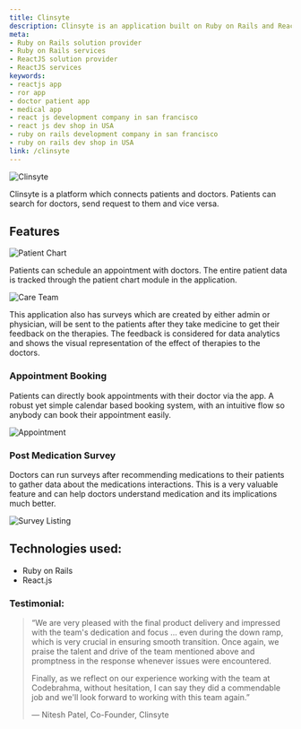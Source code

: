 ```yaml
---
title: Clinsyte
description: Clinsyte is an application built on Ruby on Rails and ReactJS. A complete health management platform for patients, this app has a ton useful features. Checkout how Codebrahma built Clinsyte.
meta:
- Ruby on Rails solution provider
- Ruby on Rails services
- ReactJS solution provider
- ReactJS services
keywords:
- reactjs app
- ror app
- doctor patient app
- medical app
- react js development company in san francisco
- react js dev shop in USA
- ruby on rails development company in san francisco
- ruby on rails dev shop in USA
link: /clinsyte
---
```



![Clinsyte](./images/clinsyte.png)

Clinsyte is a platform which connects patients and doctors. Patients can search for doctors, send request to them and vice versa.


## Features

![Patient Chart](./images/patient-chart.png)

Patients can schedule an appointment with doctors. The entire patient data is tracked through the patient chart module in the application.

![Care Team](./images/careteam.png)

This application also has surveys which are created by either admin or physician, will be sent to the patients after they take medicine to get their feedback on the therapies. The feedback is considered for data analytics and shows the visual representation of the effect of therapies to the doctors.

### Appointment Booking

Patients can directly book appointments with their doctor via the app. A robust yet simple calendar based booking system, with an intuitive flow so anybody can book their appointment easily.

![Appointment](./images/appointment.png)


### Post Medication Survey

Doctors can run surveys after recommending medications to their patients to gather data about the medications interactions. This is a very valuable feature and can help doctors understand medication and its implications much better.

![Survey Listing](./images/survey-listing-and-filtering.png)

## Technologies used:

- Ruby on Rails
- React.js

### Testimonial:

> “We are very pleased with the final product delivery and impressed with the team's dedication and focus ... even during the down ramp, which is very crucial in ensuring smooth transition. Once again, we praise the talent and drive of the team mentioned above and promptness in the response whenever issues were encountered.
>
> Finally, as we reflect on our experience working with the team at Codebrahma, without hesitation, I can say they did a commendable job and we'll look forward to working with this team again.”
>
> — Nitesh Patel, Co-Founder, Clinsyte
>